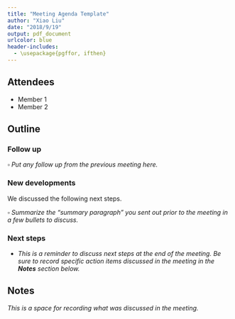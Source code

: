 ```yaml
---
title: "Meeting Agenda Template"
author: "Xiao Liu"
date: "2018/9/19"
output: pdf_document
urlcolor: blue
header-includes:
  - \usepackage{pgffor, ifthen}
---
```


\newcommand{\notes}[3][\empty]{%
  \vspace{#1}
	\foreach \n in {1,...,#2}{%
		\ifthenelse{\equal{#1}{\empty}}
			{\rule{#3}{0.5pt}\\}
			{\rule{#3}{0.5pt}\vspace{#1}\\}
		}
}

## Attendees

* Member 1
* Member 2

## Outline

### Follow up

$\square$ _Put any follow up from the previous meeting here._

### New developments

We discussed the following next steps.

$\square$ _Summarize the "summary paragraph" you sent out prior to the meeting in a few bullets to discuss._

### Next steps

* _This is a reminder to discuss next steps at the end of the meeting. Be sure to record specific action items discussed in the meeting in the **Notes** section below._

## Notes

_This is a space for recording what was discussed in the meeting._  

\notes{10pt}{8}{\textwidth}
